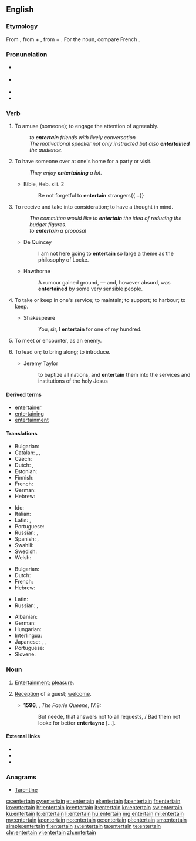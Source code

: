 ==English==

===Etymology===
From {{etyl|fro|en}} {{term|entretenir|lang=fro}}, from {{term|entre||among|lang=fro}} + {{term|tenir||to hold|lang=fro}}, from {{etyl|la|en}} {{term|inter|lang=la}} + {{term/t|la|teneō||hold, keep}}. For the noun, compare French {{term|entretien|lang=fr}}.

===Pronunciation===
* {{a|RP}} {{IPA|/ˌɛntəˈteɪn/}}
* {{a|GenAm}} {{IPA|/ˌɛntɚˈteɪn/}}
* {{audio|En-us-entertain.ogg|Audio (US)}}
* {{rhymes|eɪn}}

===Verb===
{{en-verb}}

# {{context|transitive|lang=en}} To amuse (someone); to engage the attention of agreeably.
#: ''to '''entertain''' friends with lively conversation''
#: ''The motivational speaker not only instructed but also '''entertained''' the audience.''
# {{context|transitive|and|intransitive|lang=en}} To have someone over at one's home for a party or visit.
#: ''They enjoy '''entertaining''' a lot.''
#* Bible, Heb. xiii. 2
#*: Be not forgetful to '''entertain''' strangers{{...}}
# {{context|transitive|lang=en}} To receive and take into consideration; to have a thought in mind.
#: ''The committee would like to '''entertain''' the idea of reducing the budget figures.''
#: ''to '''entertain''' a proposal''
#* De Quincey
#*: I am not here going to '''entertain''' so large a theme as the philosophy of Locke.
#* Hawthorne
#*: A rumour gained ground, &mdash; and, however absurd, was '''entertained''' by some very sensible people.
# {{cx|obsolete|lang=en}} To take or keep in one's service; to maintain; to support; to harbour; to keep.
#* Shakespeare
#*: You, sir, I '''entertain''' for one of my hundred.
# {{cx|obsolete|lang=en}} To meet or encounter, as an enemy.
#: {{rfquotek|Shakespeare}}
# {{cx|obsolete|lang=en}} To lead on; to bring along; to introduce.
#* Jeremy Taylor
#*: to baptize all nations, and '''entertain''' them into the services and institutions of the holy Jesus

====Derived terms====
* [[entertainer]]
* [[entertaining]]
* [[entertainment]]

====Translations====
{{trans-top|to amuse}}
* Bulgarian: {{t+|bg|забавлявам|sc=Cyrl}}
* Catalan: {{t+|ca|entretenir}}, {{t+|ca|divertir}}, {{t+|ca|distreure}}
* Czech: {{t|cs|bavit}}
* Dutch: {{t+|nl|vermaken}}, {{t+|nl|amuseren}}
* Estonian: {{t|et|lõbustama}}
* Finnish: {{t|fi|viihdyttää}}
* French: {{t+|fr|divertir}}
* German: {{t+|de|unterhalten}}
* Hebrew: {{t|he|בידר|tr=bidér}}
{{trans-mid}}
* Ido: {{t+|io|amuzar}}
* Italian: {{t+|it|divertire}}
* Latin: {{t|la|remittor}}, {{t|la|remitto me}}
* Portuguese: {{t+|pt|divertir}}
* Russian: {{t+|ru|развлекать|impf|sc=Cyrl|tr=razvlekát'}}, {{t+|ru|развлечь|pf|sc=Cyrl|tr=razvléč}}
* Spanish: {{t+|es|divertir}}, {{t+|es|entretener}}
* Swahili: {{t+|sw|tumbuiza}}
* Swedish: {{t+|sv|underhålla}}
* Welsh: {{t|cy|diddori}}
{{trans-bottom}}

{{trans-top|to have over at one's home}}
* Bulgarian: {{t|bg|приемам гости|sc=Cyrl}}
* Dutch: {{t+|nl|ontvangen}}
* French: {{t+|fr|recevoir}}
* Hebrew: {{t+|he|ארח|tr=eréakh}}
{{trans-mid}}
* Latin: {{t|la|oblecto}}
* Russian: {{t+|ru|развлекаться|impf|sc=Cyrl|tr=razvlekát'sjz}}, {{t|ru|развлечься|pf|sc=Cyrl|tr=razvléčsjz}}
{{trans-bottom}}

{{checktrans-top}}
* Albanian: {{t+|sq|argëtoj}}
* German: {{t+|de|unterhalten}}
* Hungarian: {{t+|hu|szórakoztat}}
* Interlingua: {{t|ia|intertener}}
* Japanese: {{t|ja|楽しませる|tr=tanoshimaseru}}, {{t|ja|歓待する|tr=kantaisuru}}, {{t|ja|もてなす|tr=motenasu}}
* Portuguese: {{t+|pt|entreter}}
* Slovene: {{t+|sl|zabavati}}
{{trans-bottom}}

===Noun===
{{en-noun|-}}

# {{context|obsolete|lang=en}} [[entertainment#English|Entertainment]]; [[pleasure]].
# {{context|obsolete|lang=en}} [[reception|Reception]] of a guest; [[welcome]].
#* '''1596''', {{w|Edmund Spenser}}, ''The Faerie Queene'', IV.8:
#*: But neede, that answers not to all requests, / Bad them not looke for better '''entertayne''' […].

====External links====
* {{R:Webster 1913}}
* {{R:Century 1911}}
* {{R:OneLook}}

===Anagrams===
* [[Tarentine#English|Tarentine]]

[[cs:entertain]]
[[cy:entertain]]
[[et:entertain]]
[[el:entertain]]
[[fa:entertain]]
[[fr:entertain]]
[[ko:entertain]]
[[hr:entertain]]
[[io:entertain]]
[[it:entertain]]
[[kn:entertain]]
[[sw:entertain]]
[[ku:entertain]]
[[lo:entertain]]
[[li:entertain]]
[[hu:entertain]]
[[mg:entertain]]
[[ml:entertain]]
[[my:entertain]]
[[ja:entertain]]
[[no:entertain]]
[[oc:entertain]]
[[pl:entertain]]
[[sm:entertain]]
[[simple:entertain]]
[[fi:entertain]]
[[sv:entertain]]
[[ta:entertain]]
[[te:entertain]]
[[chr:entertain]]
[[vi:entertain]]
[[zh:entertain]]